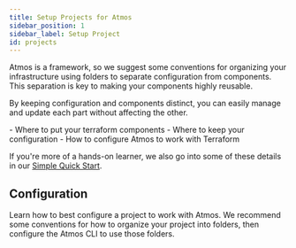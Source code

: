 ```yaml
---
title: Setup Projects for Atmos
sidebar_position: 1
sidebar_label: Setup Project
id: projects    
---
```


<Intro>
Atmos is a framework, so we suggest some conventions for organizing your infrastructure using folders to separate configuration from components. This separation is key to making your components highly reusable.
</Intro>

By keeping configuration and components distinct, you can easily manage and update each part without affecting the other.  

<KeyPoints>
- Where to put your terraform components
- Where to keep your configuration
- How to configure Atmos to work with Terraform
</KeyPoints>

If you're more of a hands-on learner, we also go into some of these details in our [Simple Quick Start](/quick-start/simple).

## Configuration

Learn how to best configure a project to work with Atmos. We recommend some conventions for how to organize your project into folders, then configure the Atmos CLI to use those folders.

<DocCardList/>
